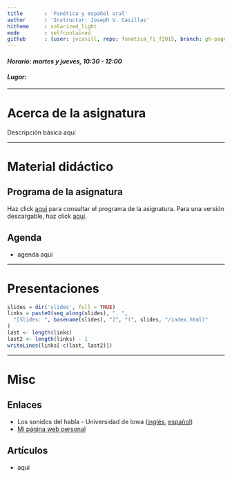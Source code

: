 ```yaml
---
title       : 'Fonética y español oral'
author      : 'Instructor: Joseph V. Casillas'
hitheme     : solarized_light
mode        : selfcontained
github      : {user: jvcasill, repo: fonetica_fi_f2015, branch: gh-pages}
---
```


#### *Horario: martes y jueves, 10:30 - 12:00*

#### *Lugar: *

----






# Acerca de la asignatura

Descripción básica aquí

----







# Material didáctico

## Programa de la asignatura

Haz click [aquí]() para consultar el programa de la asignatura. Para una 
versión descargable, haz click [aquí]().

## Agenda

- agenda aqui

----






# Presentaciones

```r
slides = dir('slides', full = TRUE)
links = paste0(seq_along(slides), ". ", 
  "[Slides: ", basename(slides), "]", "(", slides, "/index.html)"
)
last <- length(links)
last2 <- length(links) - 1
writeLines(links[-c(last, last2)])
```

----






# Misc

## Enlaces

- Los sonidos del habla - Universidad de Iowa ([inglés](http://soundsofspeech.uiowa.edu/english/english.html), [español](http://soundsofspeech.uiowa.edu/spanish/spanish.html))
- [Mi página web personal](www.jvcasillas.com)

## Artículos

- aqui






